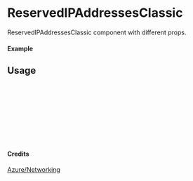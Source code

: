 
<Meta of={ReservedIPAddressesClassic} title="Azure/Networking/ReservedIPAddressesClassic" />

# ReservedIPAddressesClassic

ReservedIPAddressesClassic component with different props.

#### Example

<Canvas of={ReservedIPAddressesClassic.Primary} />

## Usage

```ts
import { ReservedIPAddressesClassic } from "yadl-ui";

const Example = () => {
  return (
      <ReservedIPAddressesClassic />
  );
};

export default Example;
```

#### Credits
[Azure/Networking](https://learn.microsoft.com/en-us/azure/architecture/icons/)
